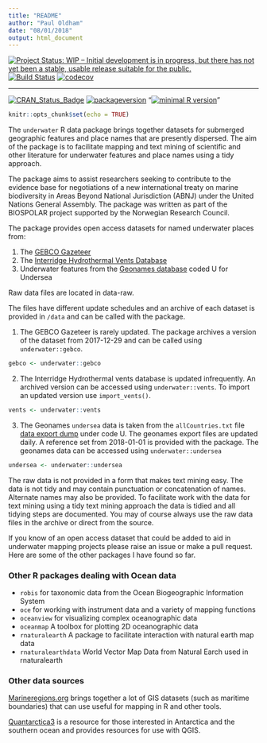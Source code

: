 ```yaml
---
title: "README"
author: "Paul Oldham"
date: "08/01/2018"
output: html_document
---
```

[![Project Status: WIP – Initial development is in progress, but there has not yet been a stable, usable release suitable for the public.](http://www.repostatus.org/badges/latest/wip.svg)](http://www.repostatus.org/#wip)
[![Build Status](https://travis-ci.org/poldham/underwater.svg?branch=master)](https://travis-ci.org/poldham/underwater)
[![codecov](https://codecov.io/gh/poldham/underwater/branch/master/graph/badge.svg)](https://codecov.io/gh/poldham/underwater)
 
---
[![CRAN_Status_Badge](http://www.r-pkg.org/badges/version/underwater)](https://cran.r-project.org/package=underwater)
[![packageversion](https://img.shields.io/badge/Package%20version-0.1.0-orange.svg?style=flat-square)](commits/master)
"[![minimal R version](https://img.shields.io/badge/R%3E%3D-3.0.3-6666ff.svg)](https://cran.r-project.org/)"
```r
knitr::opts_chunk$set(echo = TRUE)
```

The `underwater` R data package brings together datasets for submerged geographic features and place names that are presently dispersed. The aim of the package is to facilitate mapping and text mining of scientific and other literature for underwater features and place names using a tidy approach. 

The package aims to assist researchers seeking to contribute to the evidence base for negotiations of a new international treaty on marine biodiversity in Areas Beyond National Jurisdiction (ABNJ) under the United Nations General Assembly. The package was written as part of the BIOSPOLAR project supported by the Norwegian Research Council. 

The package provides open access datasets for named underwater places from:

1. The [GEBCO Gazeteer](https://www.gebco.net/data_and_products/undersea_feature_names/)
2. The [Interridge Hydrothermal Vents Database](https://vents-data.interridge.org/)
3. Underwater features from the [Geonames database](http://www.geonames.org/export/) coded U for Undersea

Raw data files are located in data-raw. 

The files have different update schedules and an archive of each dataset is provided in `/data` and can be called with the package. 

1. The GEBCO Gazeteer is rarely updated. The package archives a version of the dataset from 2017-12-29 and can be called using `underwater::gebco`.

```r
gebco <- underwater::gebco
```

2. The Interridge Hydrothermal vents database is updated infrequently. An archived version can be accessed using `underwater::vents`. To import an updated version use `import_vents()`.

```r
vents <- underwater::vents
```

3. The Geonames `undersea` data is taken from the `allCountries.txt` file [data export dump](http://download.geonames.org/export/dump/) under code U. The geonames export files are updated daily. A reference set from 2018-01-01 is provided with the package. The geonames data can be accessed using `underwater::undersea`

```r
undersea <- underwater::undersea
```


The raw data is not provided in a form that makes text mining easy. The data is not tidy and may contain punctuation or concatenation of names. Alternate names may also be provided. To facilitate work with the data for text mining using a tidy text mining approach the data is tidied and all tidying steps are documented. You may of course always use the raw data files in the archive or direct from the source. 

If you know of an open access dataset that could be added to aid in underwater mapping projects please raise an issue or make a pull request. Here are some of the other packages I have found so far. 

### Other R packages dealing with Ocean data

- `robis` for taxonomic data from the Ocean Biogeographic Information System
- `oce` for working with instrument data and a variety of mapping functions
- `oceanview` for visualizing complex oceanographic data
- `oceanmap` A toolbox for plotting 2D oceanographic data
- `rnaturalearth` A package to facilitate interaction with natural earth map data
- `rnaturalearthdata` World Vector Map Data from Natural Earch used in rnaturalearth

### Other data sources

[Marineregions.org](http://www.marineregions.org/downloads.php) brings together a lot of GIS datasets (such as maritime boundaries) that can use useful for mapping in R and other tools. 

[Quantarctica3](https://www.scar.org/general-scar-news/quantarctica3/) is a resource for those interested in Antarctica and the southern ocean and provides resources for use with QGIS. 
